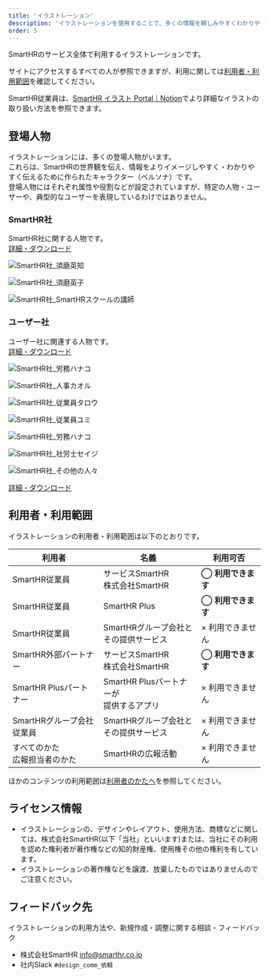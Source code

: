 ```yaml
---
title: 'イラストレーション'
description: 'イラストレーションを使用することで、多くの情報を親しみやすくわかりやすく伝えることができます。イラストレーションの、デザインやレイアウト、使用方法、商標などに関しては、株式会社SmartHR(以下「当社」といいます)または、当社にその利用を認めた権利者が著作権などの知的財産権、使用権その他の権利を有しています。'
order: 5
---
```


SmartHRのサービス全体で利用するイラストレーションです。

サイトにアクセスするすべての人が参照できますが、利用に関しては[利用者・利用範囲](#h2-1)を確認してください。

SmartHR従業員は、[SmartHR イラスト Portal｜Notion](https://www.notion.so/SmartHR-Portal-a36fcf6be41c47d8bf719e20973687ac)でより詳細なイラストの取り扱い方法を参照できます。

## 登場人物
イラストレーションには、多くの登場人物がいます。  
これらは、SmartHRの世界観を伝え、情報をよりイメージしやすく・わかりやすく伝えるために作られたキャラクター（ペルソナ）です。  
登場人物にはそれぞれ属性や役割などが設定されていますが、特定の人物・ユーザーや、典型的なユーザーを表現しているわけではありません。  

### SmartHR社
SmartHR社に関する人物です。  
[詳細・ダウンロード](https://smarthr.design/basics/illustration/smarthr-co/)

<Grid autoRepeat="auto-fill" size="140px">

  <ImgWithDesc description="須磨 英知">

  ![SmartHR社_須磨英知](./images/須磨英知.png)

  </ImgWithDesc>

  <ImgWithDesc description="須磨 英子">

  ![SmartHR社_須磨英子](./images/須磨英子.png)

  </ImgWithDesc>

  <ImgWithDesc description="SmartHRスクールの講師">

  ![SmartHR社_SmartHRスクールの講師](./images/SmartHRスクールの講師.png)

  </ImgWithDesc>

</Grid>


### ユーザー社
ユーザー社に関連する人物です。  
[詳細・ダウンロード](https://smarthr.design/basics/illustration/user-co-main/)

<Grid autoRepeat="auto-fill" size="140px">

  <ImgWithDesc description="労務 ハナコ／労務担当者">

  ![SmartHR社_労務ハナコ](./images/労務ハナコ.png)

  </ImgWithDesc>

  <ImgWithDesc description="人事 カオル／人事担当者">

  ![SmartHR社_人事カオル](./images/人事カオル.png)

  </ImgWithDesc>

  <ImgWithDesc description="従業員 タロウ">

  ![SmartHR社_従業員タロウ](./images/従業員タロウ.png)

  </ImgWithDesc>

  <ImgWithDesc description="従業員 ユミ">

  ![SmartHR社_従業員ユミ](./images/従業員ユミ.png)

  </ImgWithDesc>

</Grid>

<Grid autoRepeat="auto-fill" size="140px">

  <ImgWithDesc description="役員 マコト／役員">

  ![SmartHR社_労務ハナコ](./images/役員マコト.png)

  </ImgWithDesc>

  <ImgWithDesc description="社労士 セイジ／ユーザー社と顧問契約を結んでいる社労保険労務士">

  ![SmartHR社_社労士セイジ](./images/社労士セイジ.png)

  </ImgWithDesc>

</Grid>


<Grid autoRepeat="auto-fill" size="240px">

  <ImgWithDesc description="他にもこんな人々がいます">

  ![SmartHR社_その他の人々](./images/その他の人々.png)

  </ImgWithDesc>

</Grid>

[詳細・ダウンロード](https://smarthr.design/basics/illustration/user-co-other/)


## 利用者・利用範囲

イラストレーションの利用者・利用範囲は以下のとおりです。

  <table>
    <thead>
      <tr>
        <th>利用者</th>
        <th>名義</th>
        <th>利用可否</th>
      </tr>
    </thead>
    <tbody>
      <tr>
        <td>SmartHR従業員</td>
        <td>サービスSmartHR<br/>株式会社SmartHR</td>
        <td><strong>◯ 利用できます</strong></td>
      </tr>
      <tr>
        <td>SmartHR従業員</td>
        <td>SmartHR Plus</td>
        <td><strong>◯ 利用できます</strong></td>
      </tr>
      <tr>
        <td>SmartHR従業員</td>
        <td>SmartHRグループ会社と<br/>その提供サービス</td>
        <td>× 利用できません</td>
      </tr>
      <tr>
        <td>SmartHR外部パートナー</td>
        <td>サービスSmartHR<br/>株式会社SmartHR</td>
        <td><strong>◯ 利用できます</strong></td>
      </tr>
      <tr>
        <td>SmartHR Plusパートナー</td>
        <td>SmartHR Plusパートナーが<br/>提供するアプリ</td>
        <td>× 利用できません</td>
      </tr>
      <tr>
        <td>SmartHRグループ会社<br/>従業員</td>
        <td>SmartHRグループ会社と<br/>その提供サービス</td>
        <td>× 利用できません</td>
      </tr>
      <tr>
        <td>すべてのかた<br/>広報担当者のかた</td>
        <td>SmartHRの広報活動</td>
        <td>× 利用できません</td>
      </tr>
    </tbody>
  </table>

ほかのコンテンツの利用範囲は[利用者のかたへ](/introduction/user/)を参照してください。



## ライセンス情報

- イラストレーションの、デザインやレイアウト、使用方法、商標などに関しては、株式会社SmartHR(以下「当社」といいます)または、当社にその利用を認めた権利者が著作権などの知的財産権、使用権その他の権利を有しています。
- イラストレーションの著作権などを譲渡、放棄したものではありませんのでご注意ください。

## フィードバック先
イラストレーションの利用方法や、新規作成・調整に関する相談・フィードバック

- 株式会社SmartHR info@smarthr.co.jp
- 社内Slack `#design_comm_依頼`

